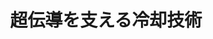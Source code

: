 ﻿---
title: "超伝導を支える冷却技術"
category: "工学院"
vol: 51
interviewee: "岡村 哲至 "
url: ""
tags: ["伝導","冷却","流動","ヘリウム"]
pdf: "51-3.pdf"
career: ""
preface: "岡村では、冷却によって超伝導マグネットの性能を向上させる研究を行っている。岡村先生は、冷媒の超流動ヘリウムが持つ特性をうまく冷却に活用する方法を考え出した。"
---
